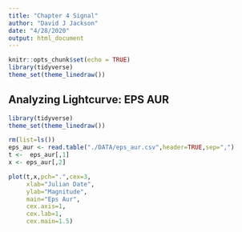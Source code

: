 ```yaml
---
title: "Chapter 4 Signal"
author: "David J Jackson"
date: "4/28/2020"
output: html_document
---
```


```r
knitr::opts_chunk$set(echo = TRUE)
library(tidyverse)
theme_set(theme_linedraw())
```

## Analyzing Lightcurve: EPS AUR

```r
library(tidyverse)
theme_set(theme_linedraw())
```
```r
rm(list=ls())
eps_aur <- read.table("./DATA/eps_aur.csv",header=TRUE,sep=",")
t <-  eps_aur[,1]
x <- eps_aur[,2]
```
```r
plot(t,x,pch=".",cex=3,
     xlab="Julian Date",
     ylab="Magnitude",
     main="Eps Aur",
     cex.axis=1,
     cex.lab=1,
     cex.main=1.5)
```

